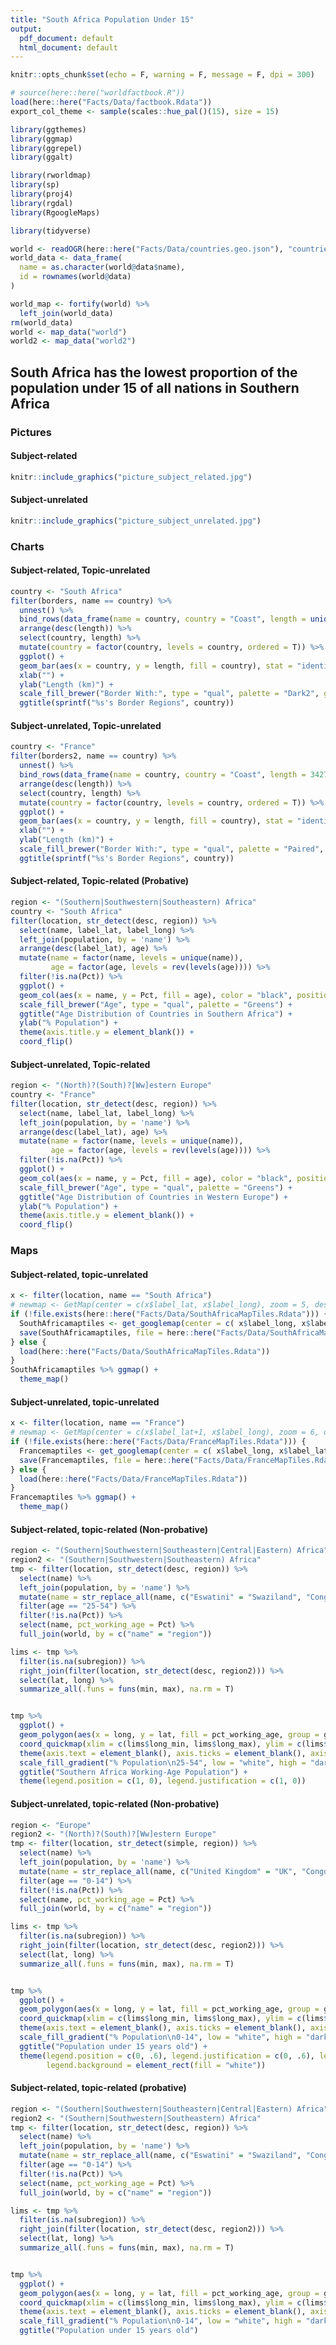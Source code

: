```yaml
---
title: "South Africa Population Under 15"
output: 
  pdf_document: default
  html_document: default
---
```


```r
knitr::opts_chunk$set(echo = F, warning = F, message = F, dpi = 300)

# source(here::here("worldfactbook.R"))
load(here::here("Facts/Data/factbook.Rdata"))
export_col_theme <- sample(scales::hue_pal()(15), size = 15)

library(ggthemes)
library(ggmap)
library(ggrepel)
library(ggalt)

library(rworldmap)
library(sp)
library(proj4)
library(rgdal)
library(RgoogleMaps)

library(tidyverse)

world <- readOGR(here::here("Facts/Data/countries.geo.json"), "countries.geo", stringsAsFactors = FALSE)
world_data <- data_frame(
  name = as.character(world@data$name),
  id = rownames(world@data)
)

world_map <- fortify(world) %>%
  left_join(world_data)
rm(world_data)
world <- map_data("world")
world2 <- map_data("world2")
```

## South Africa has the lowest proportion of the population under 15 of all nations in Southern Africa


### Pictures

#### Subject-related

```r
knitr::include_graphics("picture_subject_related.jpg")
```
<!-- Source: https://upload.wikimedia.org/wikipedia/commons/c/cc/South_africa_-_zulu_reed_dance_ceremony_%286563648943%29.jpg-->

#### Subject-unrelated

```r
knitr::include_graphics("picture_subject_unrelated.jpg")
```
<!-- Source: https://upload.wikimedia.org/wikipedia/commons/d/dc/Coulommiers_lait_cru.jpg -->

### Charts

#### Subject-related, Topic-unrelated

```r
country <- "South Africa"
filter(borders, name == country) %>%
  unnest() %>%
  bind_rows(data_frame(name = country, country = "Coast", length = unique(.$coast))) %>%
  arrange(desc(length)) %>%
  select(country, length) %>%
  mutate(country = factor(country, levels = country, ordered = T)) %>%
  ggplot() + 
  geom_bar(aes(x = country, y = length, fill = country), stat = "identity") + 
  xlab("") + 
  ylab("Length (km)") + 
  scale_fill_brewer("Border With:", type = "qual", palette = "Dark2", guide = F) + 
  ggtitle(sprintf("%s's Border Regions", country))
```

#### Subject-unrelated, Topic-unrelated

```r
country <- "France"
filter(borders2, name == country) %>%
  unnest() %>%
  bind_rows(data_frame(name = country, country = "Coast", length = 3427)) %>%
  arrange(desc(length)) %>%
  select(country, length) %>%
  mutate(country = factor(country, levels = country, ordered = T)) %>%
  ggplot() + 
  geom_bar(aes(x = country, y = length, fill = country), stat = "identity") + 
  xlab("") + 
  ylab("Length (km)") + 
  scale_fill_brewer("Border With:", type = "qual", palette = "Paired", guide = F) + 
  ggtitle(sprintf("%s's Border Regions", country))
```

#### Subject-related, Topic-related (Probative)

```r
region <- "(Southern|Southwestern|Southeastern) Africa"
country <- "South Africa"
filter(location, str_detect(desc, region)) %>%
  select(name, label_lat, label_long) %>%
  left_join(population, by = 'name') %>%
  arrange(desc(label_lat), age) %>%
  mutate(name = factor(name, levels = unique(name)),
         age = factor(age, levels = rev(levels(age)))) %>%
  filter(!is.na(Pct)) %>%
  ggplot() + 
  geom_col(aes(x = name, y = Pct, fill = age), color = "black", position = "stack") + 
  scale_fill_brewer("Age", type = "qual", palette = "Greens") + 
  ggtitle("Age Distribution of Countries in Southern Africa") + 
  ylab("% Population") + 
  theme(axis.title.y = element_blank()) + 
  coord_flip()
```

#### Subject-unrelated, Topic-related 

```r
region <- "(North)?(South)?[Ww]estern Europe"
country <- "France"
filter(location, str_detect(desc, region)) %>%
  select(name, label_lat, label_long) %>%
  left_join(population, by = 'name') %>%
  arrange(desc(label_lat), age) %>%
  mutate(name = factor(name, levels = unique(name)),
         age = factor(age, levels = rev(levels(age)))) %>%
  filter(!is.na(Pct)) %>%
  ggplot() + 
  geom_col(aes(x = name, y = Pct, fill = age), color = "black", position = "stack") + 
  scale_fill_brewer("Age", type = "qual", palette = "Greens") + 
  ggtitle("Age Distribution of Countries in Western Europe") + 
  ylab("% Population") + 
  theme(axis.title.y = element_blank()) + 
  coord_flip()
```

### Maps

#### Subject-related, topic-unrelated

```r
x <- filter(location, name == "South Africa")
# newmap <- GetMap(center = c(x$label_lat, x$label_long), zoom = 5, destfile = "SouthAfricaMap.png")
if (!file.exists(here::here("Facts/Data/SouthAfricaMapTiles.Rdata"))) {
  SouthAfricamaptiles <- get_googlemap(center = c( x$label_long, x$label_lat), zoom = 5, maptype = "roadmap") 
  save(SouthAfricamaptiles, file = here::here("Facts/Data/SouthAfricaMapTiles.Rdata"))
} else {
  load(here::here("Facts/Data/SouthAfricaMapTiles.Rdata"))
}
SouthAfricamaptiles %>% ggmap() + 
  theme_map() 
```

<!-- <img src="SouthAfricaMap.png" width="60%"/> -->

#### Subject-unrelated, topic-unrelated

```r
x <- filter(location, name == "France")
# newmap <- GetMap(center = c(x$label_lat+1, x$label_long), zoom = 6, destfile = "FranceMap.png")
if (!file.exists(here::here("Facts/Data/FranceMapTiles.Rdata"))) {
  Francemaptiles <- get_googlemap(center = c( x$label_long, x$label_lat), zoom = 6, maptype = "roadmap") 
  save(Francemaptiles, file = here::here("Facts/Data/FranceMapTiles.Rdata"))
} else {
  load(here::here("Facts/Data/FranceMapTiles.Rdata"))
}
Francemaptiles %>% ggmap() + 
  theme_map() 
```

<!-- <img src="FranceMap.png" width="60%"/> -->

#### Subject-related, topic-related (Non-probative)

```r
region <- "(Southern|Southwestern|Southeastern|Central|Eastern) Africa"
region2 <- "(Southern|Southwestern|Southeastern) Africa"
tmp <- filter(location, str_detect(desc, region)) %>%
  select(name) %>%
  left_join(population, by = 'name') %>%
  mutate(name = str_replace_all(name, c("Eswatini" = "Swaziland", "Congo, Democratic Republic of the" = "Democratic Republic of the Congo"))) %>%
  filter(age == "25-54") %>%
  filter(!is.na(Pct)) %>%
  select(name, pct_working_age = Pct) %>%
  full_join(world, by = c("name" = "region"))

lims <- tmp %>%
  filter(is.na(subregion)) %>%
  right_join(filter(location, str_detect(desc, region2))) %>%
  select(lat, long) %>%
  summarize_all(.funs = funs(min, max), na.rm = T)


tmp %>%
  ggplot() + 
  geom_polygon(aes(x = long, y = lat, fill = pct_working_age, group = group), color = "black") + 
  coord_quickmap(xlim = c(lims$long_min, lims$long_max), ylim = c(lims$lat_min, -10), expand = T) + 
  theme(axis.text = element_blank(), axis.ticks = element_blank(), axis.title = element_blank()) + 
  scale_fill_gradient("% Population\n25-54", low = "white", high = "darkgreen", limits = c(25, 75)) + 
  ggtitle("Southern Africa Working-Age Population") + 
  theme(legend.position = c(1, 0), legend.justification = c(1, 0))
```


#### Subject-unrelated, topic-related (Non-probative)

```r
region <- "Europe"
region2 <- "(North)?(South)?[Ww]estern Europe"
tmp <- filter(location, str_detect(simple, region)) %>%
  select(name) %>%
  left_join(population, by = 'name') %>%
  mutate(name = str_replace_all(name, c("United Kingdom" = "UK", "Congo, Democratic Republic of the" = "Democratic Republic of the Congo"))) %>%
  filter(age == "0-14") %>%
  filter(!is.na(Pct)) %>%
  select(name, pct_working_age = Pct) %>%
  full_join(world, by = c("name" = "region"))

lims <- tmp %>%
  filter(is.na(subregion)) %>%
  right_join(filter(location, str_detect(desc, region2))) %>%
  select(lat, long) %>%
  summarize_all(.funs = funs(min, max), na.rm = T)


tmp %>%
  ggplot() + 
  geom_polygon(aes(x = long, y = lat, fill = pct_working_age, group = group), color = "black") + 
  coord_quickmap(xlim = c(lims$long_min, lims$long_max), ylim = c(lims$lat_min, lims$lat_max), expand = T) + 
  theme(axis.text = element_blank(), axis.ticks = element_blank(), axis.title = element_blank()) + 
  scale_fill_gradient("% Population\n0-14", low = "white", high = "darkgreen", limits = c(10, 30)) + 
  ggtitle("Population under 15 years old") + 
  theme(legend.position = c(0, .6), legend.justification = c(0, .6), legend.direction = "vertical",
        legend.background = element_rect(fill = "white"))
```

#### Subject-related, topic-related (probative)

```r
region <- "(Southern|Southwestern|Southeastern|Central|Eastern) Africa"
region2 <- "(Southern|Southwestern|Southeastern) Africa"
tmp <- filter(location, str_detect(desc, region)) %>%
  select(name) %>%
  left_join(population, by = 'name') %>%
  mutate(name = str_replace_all(name, c("Eswatini" = "Swaziland", "Congo, Democratic Republic of the" = "Democratic Republic of the Congo"))) %>%
  filter(age == "0-14") %>%
  filter(!is.na(Pct)) %>%
  select(name, pct_working_age = Pct) %>%
  full_join(world, by = c("name" = "region"))

lims <- tmp %>%
  filter(is.na(subregion)) %>%
  right_join(filter(location, str_detect(desc, region2))) %>%
  select(lat, long) %>%
  summarize_all(.funs = funs(min, max), na.rm = T)


tmp %>%
  ggplot() + 
  geom_polygon(aes(x = long, y = lat, fill = pct_working_age, group = group), color = "black") + 
  coord_quickmap(xlim = c(lims$long_min, lims$long_max), ylim = c(lims$lat_min, -10), expand = T) + 
  theme(axis.text = element_blank(), axis.ticks = element_blank(), axis.title = element_blank(), legend.position = c(1, 0), legend.direction = "horizontal", legend.justification = c(1, 0), legend.background = element_rect(fill = "transparent")) + 
  scale_fill_gradient("% Population\n0-14", low = "white", high = "darkgreen", limits = c(15, 50)) + 
  ggtitle("Population under 15 years old")
```